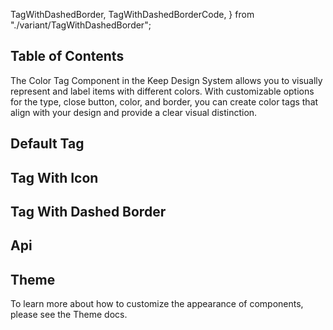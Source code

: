   TagWithDashedBorder,
  TagWithDashedBorderCode,
} from "./variant/TagWithDashedBorder";


## Table of Contents

The Color Tag Component in the Keep Design System allows you to visually represent and label items with different colors. With customizable options for the type, close button, color, and border, you can create color tags that align with your design and provide a clear visual distinction.

## Default Tag

<CodePreview code={DefaultTagCode}>
  <DefaultTag />
</CodePreview>

## Tag With Icon

<CodePreview code={TagWithIconCode}>
  <TagWithIcon />
</CodePreview>

## Tag With Dashed Border

<CodePreview code={TagWithDashedBorderCode}>
  <TagWithDashedBorder />
</CodePreview>

## Api

<ComponentApi data={tagApiData} />

## Theme

To learn more about how to customize the appearance of components, please see the Theme docs.

<CssThemePreview code={useTheme().theme.tag} />
